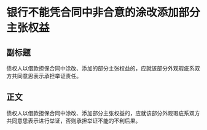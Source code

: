 # 银行不能凭合同中非合意的涂改添加部分主张权益
## 副标题
债权人以借款担保合同中涂改、添加的部分主张权益的，应就该部分外观瑕疵系双方共同意思表示承担举证责任。
## 正文
债权人以借款担保合同中涂改、添加部分主张权益的，应就该部分外观瑕疵系双方共同意思表示进行举证，否则承担举证不能的不利后果。